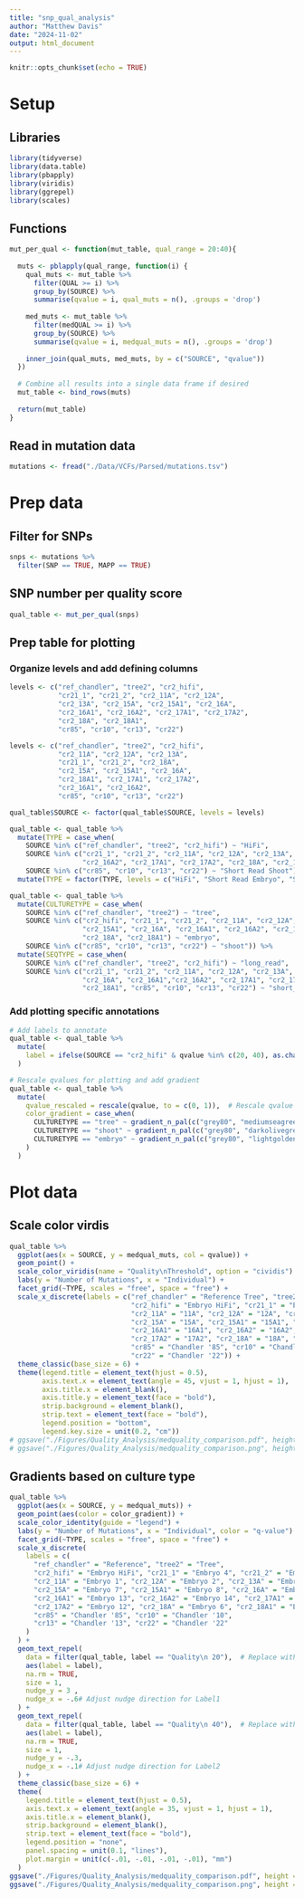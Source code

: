 ```yaml
---
title: "snp_qual_analysis"
author: "Matthew Davis"
date: "2024-11-02"
output: html_document
---
```


```r
knitr::opts_chunk$set(echo = TRUE)
```

# Setup
## Libraries
```r
library(tidyverse)
library(data.table)
library(pbapply)
library(viridis)
library(ggrepel)
library(scales)
```

## Functions
```r
mut_per_qual <- function(mut_table, qual_range = 20:40){
  
  muts <- pblapply(qual_range, function(i) {
    qual_muts <- mut_table %>%
      filter(QUAL >= i) %>%
      group_by(SOURCE) %>%
      summarise(qvalue = i, qual_muts = n(), .groups = 'drop')
    
    med_muts <- mut_table %>%
      filter(medQUAL >= i) %>%
      group_by(SOURCE) %>%
      summarise(qvalue = i, medqual_muts = n(), .groups = 'drop')
    
    inner_join(qual_muts, med_muts, by = c("SOURCE", "qvalue"))
  })
  
  # Combine all results into a single data frame if desired
  mut_table <- bind_rows(muts)
  
  return(mut_table)
}


```


## Read in mutation data
```r
mutations <- fread("./Data/VCFs/Parsed/mutations.tsv")
```

# Prep data 
## Filter for SNPs
```r
snps <- mutations %>%
  filter(SNP == TRUE, MAPP == TRUE)
```

## SNP number per quality score
```r
qual_table <- mut_per_qual(snps)
```

## Prep table for plotting
### Organize levels and add defining columns
```r
levels <- c("ref_chandler", "tree2", "cr2_hifi",
            "cr21_1", "cr21_2", "cr2_11A", "cr2_12A",
            "cr2_13A", "cr2_15A", "cr2_15A1", "cr2_16A",
            "cr2_16A1", "cr2_16A2", "cr2_17A1", "cr2_17A2",
            "cr2_18A", "cr2_18A1",
            "cr85", "cr10", "cr13", "cr22")

levels <- c("ref_chandler", "tree2", "cr2_hifi",
            "cr2_11A", "cr2_12A", "cr2_13A",
            "cr21_1", "cr21_2", "cr2_18A",
            "cr2_15A", "cr2_15A1", "cr2_16A",
            "cr2_18A1", "cr2_17A1", "cr2_17A2",
            "cr2_16A1", "cr2_16A2",  
            "cr85", "cr10", "cr13", "cr22")

qual_table$SOURCE <- factor(qual_table$SOURCE, levels = levels)

qual_table <- qual_table %>%
  mutate(TYPE = case_when(
    SOURCE %in% c("ref_chandler", "tree2", "cr2_hifi") ~ "HiFi",
    SOURCE %in% c("cr21_1", "cr21_2", "cr2_11A", "cr2_12A", "cr2_13A", "cr2_15A", "cr2_15A1", "cr2_16A", "cr2_16A1",
                  "cr2_16A2", "cr2_17A1", "cr2_17A2", "cr2_18A", "cr2_18A1") ~ "Short Read Embryo",
    SOURCE %in% c("cr85", "cr10", "cr13", "cr22") ~ "Short Read Shoot")) %>%
  mutate(TYPE = factor(TYPE, levels = c("HiFi", "Short Read Embryo", "Short Read Shoot")))

qual_table <- qual_table %>%
  mutate(CULTURETYPE = case_when(
    SOURCE %in% c("ref_chandler", "tree2") ~ "tree",
    SOURCE %in% c("cr2_hifi", "cr21_1", "cr21_2", "cr2_11A", "cr2_12A", "cr2_13A", "cr2_15A",
                  "cr2_15A1", "cr2_16A", "cr2_16A1", "cr2_16A2", "cr2_17A1", "cr2_17A2",
                  "cr2_18A", "cr2_18A1") ~ "embryo",
    SOURCE %in% c("cr85", "cr10", "cr13", "cr22") ~ "shoot")) %>%
  mutate(SEQTYPE = case_when(
    SOURCE %in% c("ref_chandler", "tree2", "cr2_hifi") ~ "long_read",
    SOURCE %in% c("cr21_1", "cr21_2", "cr2_11A", "cr2_12A", "cr2_13A", "cr2_15A", "cr2_15A1", 
                  "cr2_16A", "cr2_16A1","cr2_16A2", "cr2_17A1", "cr2_17A2", "cr2_18A",
                  "cr2_18A1", "cr85", "cr10", "cr13", "cr22") ~ "short_read"))
```

### Add plotting specific annotations
```r
# Add labels to annotate
qual_table <- qual_table %>%
  mutate(
    label = ifelse(SOURCE == "cr2_hifi" & qvalue %in% c(20, 40), as.character(paste("Quality\n", qvalue)), NA)  # Create labels for qvalues 20 and 40
  )

# Rescale qvalues for plotting and add gradient
qual_table <- qual_table %>%
  mutate(
    qvalue_rescaled = rescale(qvalue, to = c(0, 1)),  # Rescale qvalue to the range [0, 1]
    color_gradient = case_when(
      CULTURETYPE == "tree" ~ gradient_n_pal(c("grey80", "mediumseagreen", "darkseagreen4"))(qvalue_rescaled),
      CULTURETYPE == "shoot" ~ gradient_n_pal(c("grey80", "darkolivegreen4","darkseagreen2"))(qvalue_rescaled),
      CULTURETYPE == "embryo" ~ gradient_n_pal(c("grey80", "lightgoldenrod","goldenrod1"))(qvalue_rescaled)
    )
  )
```

# Plot data
## Scale color virdis
```r
qual_table %>%
  ggplot(aes(x = SOURCE, y = medqual_muts, col = qvalue)) +
  geom_point() +
  scale_color_viridis(name = "Quality\nThreshold", option = "cividis") +
  labs(y = "Number of Mutations", x = "Individual") +
  facet_grid(~TYPE, scales = "free", space = "free") +
  scale_x_discrete(labels = c("ref_chandler" = "Reference Tree", "tree2" = "Tree 2",
                              "cr2_hifi" = "Embryo HiFi", "cr21_1" = "Embryo 1", "cr21_2" = "Embryo 2",
                              "cr2_11A" = "11A", "cr2_12A" = "12A", "cr2_13A" = "13A",
                              "cr2_15A" = "15A", "cr2_15A1" = "15A1", "cr2_16A" = "16A",
                              "cr2_16A1" = "16A1", "cr2_16A2" = "16A2", "cr2_17A1" = "17A1",
                              "cr2_17A2" = "17A2", "cr2_18A" = "18A", "cr2_18A1" = "18A1",
                              "cr85" = "Chandler '85", "cr10" = "Chandler '10", "cr13" = "Chandler '13",
                              "cr22" = "Chandler '22")) +
  theme_classic(base_size = 6) +
  theme(legend.title = element_text(hjust = 0.5),
        axis.text.x = element_text(angle = 45, vjust = 1, hjust = 1),
        axis.title.x = element_blank(),
        axis.title.y = element_text(face = "bold"),
        strip.background = element_blank(),
        strip.text = element_text(face = "bold"),
        legend.position = "bottom",
        legend.key.size = unit(0.2, "cm"))
# ggsave("./Figures/Quality_Analysis/medquality_comparison.pdf", height = 2, width = 4)
# ggsave("./Figures/Quality_Analysis/medquality_comparison.png", height = 2, width = 4)
```

## Gradients based on culture type
```r
qual_table %>%
  ggplot(aes(x = SOURCE, y = medqual_muts)) +
  geom_point(aes(color = color_gradient)) +
  scale_color_identity(guide = "legend") +
  labs(y = "Number of Mutations", x = "Individual", color = "q-value") +
  facet_grid(~TYPE, scales = "free", space = "free") +
  scale_x_discrete(
    labels = c(
      "ref_chandler" = "Reference", "tree2" = "Tree",
      "cr2_hifi" = "Embryo HiFi", "cr21_1" = "Embryo 4", "cr21_2" = "Embryo 5",
      "cr2_11A" = "Embryo 1", "cr2_12A" = "Embryo 2", "cr2_13A" = "Embryo 3",
      "cr2_15A" = "Embryo 7", "cr2_15A1" = "Embryo 8", "cr2_16A" = "Embryo 9",
      "cr2_16A1" = "Embryo 13", "cr2_16A2" = "Embryo 14", "cr2_17A1" = "Embryo 11",
      "cr2_17A2" = "Embryo 12", "cr2_18A" = "Embryo 6", "cr2_18A1" = "Embryo 10",
      "cr85" = "Chandler '85", "cr10" = "Chandler '10",
      "cr13" = "Chandler '13", "cr22" = "Chandler '22"
    )
  ) +
  geom_text_repel(
    data = filter(qual_table, label == "Quality\n 20"),  # Replace with the condition for the first label
    aes(label = label),
    na.rm = TRUE,
    size = 1,
    nudge_y = 3 ,
    nudge_x = -.6# Adjust nudge direction for Label1
  ) +
  geom_text_repel(
    data = filter(qual_table, label == "Quality\n 40"),  # Replace with the condition for the second label
    aes(label = label),
    na.rm = TRUE,
    size = 1,
    nudge_y = -.3,
    nudge_x = -.1# Adjust nudge direction for Label2
  ) +
  theme_classic(base_size = 6) +
  theme(
    legend.title = element_text(hjust = 0.5),
    axis.text.x = element_text(angle = 35, vjust = 1, hjust = 1),
    axis.title.x = element_blank(),
    strip.background = element_blank(),
    strip.text = element_text(face = "bold"),
    legend.position = "none",
    panel.spacing = unit(0.1, "lines"),
    plot.margin = unit(c(-.01, -.01, -.01, -.01), "mm")
  )
ggsave("./Figures/Quality_Analysis/medquality_comparison.pdf", height = 1.33, width = 3.5)
ggsave("./Figures/Quality_Analysis/medquality_comparison.png", height = 1.33, width = 3.5)
```

